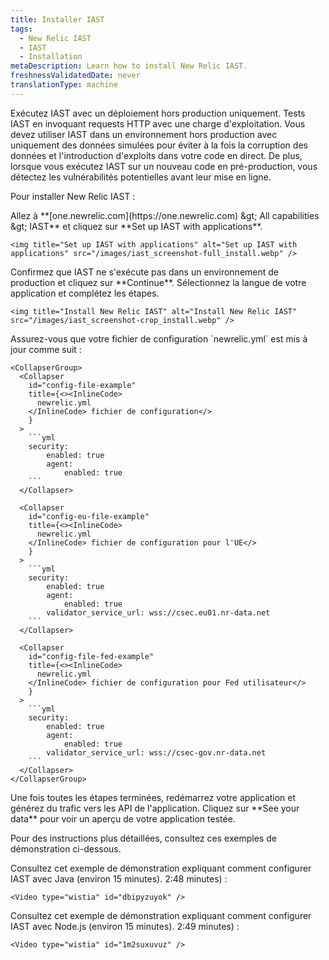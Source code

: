 ```yaml
---
title: Installer IAST
tags:
  - New Relic IAST
  - IAST
  - Installation
metaDescription: Learn how to install New Relic IAST.
freshnessValidatedDate: never
translationType: machine
---
```


<Callout variant="important">
  Exécutez IAST avec un déploiement hors production uniquement. Tests IAST en invoquant requests HTTP avec une charge d'exploitation. Vous devez utiliser IAST dans un environnement hors production avec uniquement des données simulées pour éviter à la fois la corruption des données et l'introduction d'exploits dans votre code en direct. De plus, lorsque vous exécutez IAST sur un nouveau code en pré-production, vous détectez les vulnérabilités potentielles avant leur mise en ligne.
</Callout>

Pour installer New Relic IAST :

<Steps>
  <Step>
    Allez à <DNT>**[one.newrelic.com](https://one.newrelic.com) &amp;gt; All capabilities &amp;gt; IAST**</DNT> et cliquez sur <DNT>**Set up IAST with applications**</DNT>.

    <img title="Set up IAST with applications" alt="Set up IAST with applications" src="/images/iast_screenshot-full_install.webp" />
  </Step>

  <Step>
    Confirmez que IAST ne s'exécute pas dans un environnement de production et cliquez sur <DNT>**Continue**</DNT>.
  </Step>

  <Step>
    Sélectionnez la langue de votre application et complétez les étapes.

    <img title="Install New Relic IAST" alt="Install New Relic IAST" src="/images/iast_screenshot-crop_install.webp" />
  </Step>

  <Step>
    Assurez-vous que votre fichier de configuration `newrelic.yml` est mis à jour comme suit :

    <CollapserGroup>
      <Collapser
        id="config-file-example"
        title={<><InlineCode>
          newrelic.yml
        </InlineCode> fichier de configuration</>
        }
      >
        ```yml
        security:
            enabled: true
            agent:
                enabled: true
        ```
      </Collapser>

      <Collapser
        id="config-eu-file-example"
        title={<><InlineCode>
          newrelic.yml
        </InlineCode> fichier de configuration pour l'UE</>
        }
      >
        ```yml
        security:
            enabled: true
            agent:
                enabled: true
            validator_service_url: wss://csec.eu01.nr-data.net
        ```
      </Collapser>

      <Collapser
        id="config-file-fed-example"
        title={<><InlineCode>
          newrelic.yml
        </InlineCode> fichier de configuration pour Fed utilisateur</>
        }
      >
        ```yml
        security:
            enabled: true
            agent:
                enabled: true
            validator_service_url: wss://csec-gov.nr-data.net
        ```
      </Collapser>
    </CollapserGroup>
  </Step>

  <Step>
    Une fois toutes les étapes terminées, redémarrez votre application et générez du trafic vers les API de l'application.
  </Step>

  <Step>
    Cliquez sur <DNT>**See your data**</DNT> pour voir un aperçu de votre application testée.
  </Step>
</Steps>

Pour des instructions plus détaillées, consultez ces exemples de démonstration ci-dessous.

<CollapserGroup>
  <Collapser id="demo-install-java" title="Comment configurer IAST avec Java">
    Consultez cet exemple de démonstration expliquant comment configurer IAST avec Java (environ 15 minutes). 2:48 minutes) :

    <Video type="wistia" id="dbipyzuyok" />
  </Collapser>

  <Collapser id="demo-install-nodejs" title="Comment configurer IAST avec Node.js">
    Consultez cet exemple de démonstration expliquant comment configurer IAST avec Node.js (environ 15 minutes). 2:49 minutes) :

    <Video type="wistia" id="1m2suxuvuz" />
  </Collapser>
</CollapserGroup>